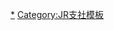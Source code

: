{{Navbox
|name=東海旅客鐵道靜岡支社
|state=collapsed
|title=[[File:JR logo (central).svg|25px]] {{link-ja|東海旅客鐵道靜岡支社|東海旅客鉄道静岡支社}}
|titlestyle = border-left:solid 3em #f77321; border-right:solid 3em #f77321; background-color:#ddd;
|group1 = 路線
|list1 = [[東海道本線]]（[[東海道線 (靜岡地區)|靜岡地區]]） - [[御殿場線]] - [[身延線]]
|group2 = 車輛基地
|list2 = {{link-ja|靜岡車輛區|静岡車両区}}
}}<noinclude>
[[Category:東海旅客鐵道路線模板|*]]
[[Category:JR支社模板]]
</noinclude>